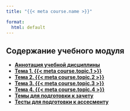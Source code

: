 ```yaml
---
title: "{{< meta course.name >}}"

format:
  html: default
---
```



## Содержание учебного модуля

- [**Аннотация учебной дисциплины**](annotation.qmd)
- [**Тема 1. {{< meta course.topic.1 >}}**](01/)
- [**Тема 2. {{< meta course.topic.2 >}}**](02/)
- [**Тема 3. {{< meta course.topic.3 >}}**](03/)
- [**Тема 4. {{< meta course.topic.4 >}}**](04/)
- [**Темы для подготовки к зачету**](credit.qmd)
- [**Тесты для подготовки к ассесменту**](assessment.qmd)
